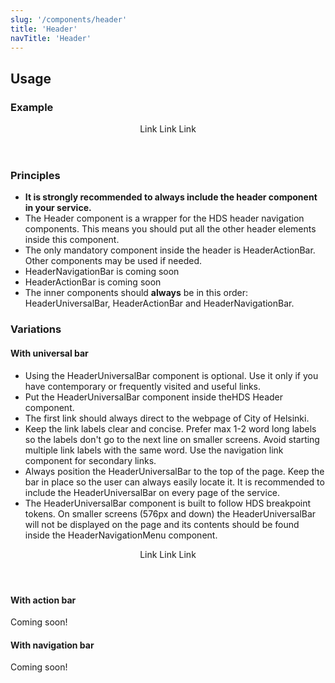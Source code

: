 ```yaml
---
slug: '/components/header'
title: 'Header'
navTitle: 'Header'
---
```




## Usage

### Example

<PlaygroundPreview>
  <Header>
    <HeaderUniversalBar primaryLinkHref="#" primaryLinkText="Helsingin kaupunki">
      <NavigationLink href="#">Link</NavigationLink>
      <NavigationLink href="#">Link</NavigationLink>
      <NavigationLink href="#">Link</NavigationLink>
    </HeaderUniversalBar>
  </Header>
</PlaygroundPreview>

### Principles

- **It is strongly recommended to always include the header component in your service.**
- The Header component is a wrapper for the HDS header navigation components. This means you should put all the other header elements inside this component.
- The only mandatory component inside the header is HeaderActionBar. Other components may be used if needed.
- HeaderNavigationBar is coming soon
- HeaderActionBar is coming soon
- The inner components should **always** be in this order: HeaderUniversalBar, HeaderActionBar and HeaderNavigationBar.

### Variations

#### With universal bar

- Using the HeaderUniversalBar component is optional. Use it only if you have contemporary or frequently visited and useful links.
- Put the HeaderUniversalBar component inside the<InternalLink href="/components/header">HDS Header component</InternalLink>.
- The first link should always direct to the webpage of City of Helsinki.
- Keep the link labels clear and concise. Prefer max 1-2 word long labels so the labels don't go to the next line on smaller screens. Avoid starting multiple link labels with the same word. Use the <InternalLink href="/components/navigation-link">navigation link component</InternalLink> for secondary links.
- Always position the HeaderUniversalBar to the top of the page. Keep the bar in place so the user can always easily locate it. It is recommended to include the HeaderUniversalBar on every page of the service.
- The HeaderUniversalBar component is built to follow <InternalLink href="/foundation/design-tokens/breakpoints">HDS breakpoint tokens</InternalLink>. On smaller screens (576px and down) the HeaderUniversalBar will not be displayed on the page and its contents should be found inside the HeaderNavigationMenu component.

<PlaygroundPreview>
  <Header>
    <HeaderUniversalBar primaryLinkHref="#" primaryLinkText="Helsingin kaupunki">
      <NavigationLink href="#">Link</NavigationLink>
      <NavigationLink href="#">Link</NavigationLink>
      <NavigationLink href="#">Link</NavigationLink>
    </HeaderUniversalBar>
  </Header>
</PlaygroundPreview>

#### With action bar

Coming soon!

#### With navigation bar

Coming soon!
